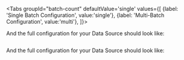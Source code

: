 

<Tabs
    groupId="batch-count"
    defaultValue='single'
    values={[
    {label: 'Single Batch Configuration', value:'single'},
    {label: 'Multi-Batch Configuration', value:'multi'},
    ]}>

  <TabItem value="single">

  <ConfigForAssetsInferredSingle />

And the full configuration for your Data Source should look like:

```python title="Python" name="version-0.18 full datasource_config for inferred spark single batch datasource"
```

  </TabItem>
  <TabItem value="multi">

  <ConfigForAssetsInferredMulti />

And the full configuration for your Data Source should look like:

```python title="Python" name="version-0.18 full datasource_config for inferred spark multi batch datasource"
```

  </TabItem>
  </Tabs>